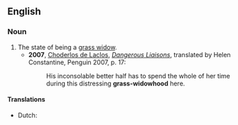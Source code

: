 ==English==
===Noun===
{{en-noun|sg=[[grass]] [[widowhood]]}}

# The state of being a [[grass widow]].
#* '''2007''', [[w:Choderlos de Laclos|Choderlos de Laclos]], ''[[w:Les Liaisons dangereuses|Dangerous Liaisons]]'', translated by Helen Constantine, Penguin 2007, p. 17:
#*: His inconsolable better half has to spend the whole of her time during this distressing '''grass-widowhood''' here.

====Translations====
{{trans-top|state of being a grass widow}}
* Dutch: {{t-|nl|groen weduwschap|n}}
{{trans-mid}}
{{trans-bottom}}